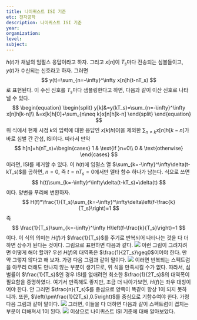---
title: 나이퀴스트 ISI 기준
etc: 전자공학
description: 나이퀴스트 ISI 기준
year:
organization:
level:
subject:
---
$h(t)$가 채널의 임펄스 응답이라고 하자. 그리고 $x[n]$이 $T_s$마다 전송되는 심볼들이고, $y(t)$가 수신되는 신호라고 하자. 그러면
$$
y(t)=\sum_{n=-\infty}^\infty x[n]h(t-nT_s)
$$
로 표현된다. 이 수신 신호를 $T_s$마다 샘플링한다고 하면, 다음과 같이 이산 신호로 나타낼 수 있다.
$$
\begin{equation}
\begin{split}
y[k]&=y(kT_s)=\sum_{n=-\infty}^\infty x[n]h[k-n]\\
&=x[k]h[0]+\sum_{n\neq k}x[n]h[k-n]
\end{split}
\end{equation}
$$
위 식에서 현재 시점 $k$의 입력에 대한 응답인 $x[k]h[0]$을 제외한 $\sum_{n\neq k}x[n]h[k-n]$가 바로 심벌 간 간섭, ISI이다. 따라서 만약
$$
h[n]=h(nT_s)=\begin{cases}
1 & \text{if }n=0\\
0 & \text{otherwise}
\end{cases}
$$
이라면, ISI를 제거할 수 있다. 이 $h(t)$에 임펄스 열 $\sum_{k=-\infty}^\infty\delta(t-kT_s)$를 곱하면, $n=0$, 즉 $t=nT_s=0$에서만 델타 함수 하나가 남는다. 식으로 쓰면
$$
h(t)\sum_{k=-\infty}^\infty\delta(t-kT_s)=\delta(t)
$$
이다. 양변을 푸리에 변환하자.
$$
H(f)*\frac{1}{T_s}\sum_{k=-\infty}^\infty\delta\left(f-\frac{k}{T_s}\right)=1
$$
즉
$$
\frac{1}{T_s}\sum_{k=-\infty}^\infty H\left(f-\frac{k}{T_s}\right)=1
$$
이다. 이 식의 의미는 $H(f)$가 $\frac{1}{T_s}$를 주기로 반복되어 나타나는 것을 다 더하면 상수가 된다는 것이다. 그림으로 표현하면 다음과 같다.
![](fig1.svg)
이런 그림이 그려지려면 어떻게 해야 할까? 우선 $H(f)$의 대역폭은 $\frac{1}{2T_s}\geq0$이어야 한다. 만약 그렇지 않다고 해 보자. 가령 다음 그림과 같이 말이다.
![](fig2.svg)
이러면 반복되는 스펙트럼을 아무리 더해도 만나지 않는 부분이 생기므로, 위 식을 만족시킬 수가 없다. 따라서, 심벌률이 $\frac{1}{T_s}$인 경우 ISI를 없애려면 최소한 $\frac{1}{2T_s}$의 대역폭이 필요함을 증명하였다.
여기서 만족해도 좋지만, 조금 더 나아가보면, $H(f)$는 좌우 대칭이어야 한다. 안 그러면 $\frac{n}{T_s}$를 중심으로 양쪽이 똑같이 항상 1이 되지 못하니까.
또한, $\left(\pm\frac{1}{2T_s},0.5\right)$를 중심으로 기함수여야 한다. 가령 다음 그림과 같이 말이다.
![](fig3.svg)
그러면, 이들을 다 더하면 다음과 같이 스펙트럼이 겹치는 부분이 더해져서 1이 된다.
![](fig4.svg)
이상으로 나이퀴스트 ISI 기준에 대해 알아보았다.